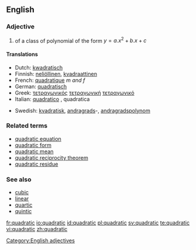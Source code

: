 ==English==

===Adjective===
{{en-adj|-}}

# {{mathematics}} of a class of polynomial of the form <math> y = a.x^2 + b.x + c </math>
<!-- Disputed. # the shape of a [[square]]-->

====Translations====
{{trans-top|of a class of polynomial of the form <math> y = a.x^2 + b.x + c </math>}}
*Dutch: [[kwadratisch]]
*Finnish: [[neliöllinen]], [[kvadraattinen]]
*French: [[quadratique]] ''m and f''
*German: [[quadratisch]]
*Greek: [[τετραγωνικός]] {{m}} [[τετραγωνική]] {{f}} [[τετραγωνικό]] {{n}}
*Italian: [[quadratico]] {{m}}, quadratica {{f}}
{{trans-mid}}
*Swedish: [[kvadratisk]], [[andragrads]]-, [[andragradspolynom]]
{{trans-bottom}}

===Related terms===
*[[quadratic equation]]
*[[quadratic form]]
*[[quadratic mean]]
*[[quadratic reciprocity theorem]]
*[[quadratic residue]]

===See also===
*[[cubic]]
*[[linear]]
*[[quartic]]
*[[quintic]]

[[Category:English adjectives]]

[[fr:quadratic]]
[[io:quadratic]]
[[id:quadratic]]
[[pl:quadratic]]
[[sv:quadratic]]
[[te:quadratic]]
[[vi:quadratic]]
[[zh:quadratic]]